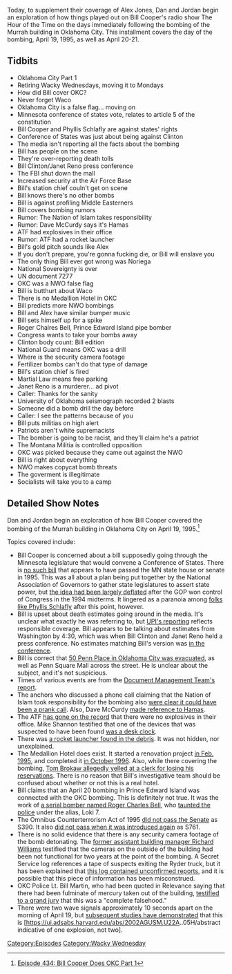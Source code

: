{{DEFAULTSORT:
    #_EPISODE_0434:Bill Cooper Covers OKC Part 1
}}{{Episode
    | title             = Bill Cooper Covers OKC Part 1
    | caption           = [https://knowledgefight.libsyn.com/434-bill-cooper-does-okc-part-1 Listen to this episode on Libsyn]
    | episodeNumber     = 434
    | length            = 02:30:23
    | airDate           = May 18, 2020
    | coverageStartDate = May 19, 1995
    | coverageEndDate   = May 21, 1995
    | episodeType       = [[:Category:Wacky Wednesday|Wacky Wednesday]]
    | appearance        = [[Bill Cooper]], [[Phyllis Schlafly]], [[Bill Clinton]], [[Janet Reno]], [[Dave McCurdy]], [[Manuel Noriega]], [[Roger Charles Bell]]
    | previousEpisode   = [[433: May 12-13, 2020]]
    | nextEpisode       = [[435: May 18-21, 2020]]
}}

{{Stub}}

Today, to supplement their coverage of Alex Jones, Dan and Jordan begin an exploration of how things played out on Bill Cooper's radio show The Hour of the Time on the days immediately following the bombing of the Murrah building in Oklahoma City. This installment covers the day of the bombing, April 19, 1995, as well as April 20-21.

==Tidbits==

*Oklahoma City Part 1
*Retiring Wacky Wednesdays, moving it to Mondays
*How did Bill cover OKC?
*Never forget Waco
*Oklahoma City is a false flag... moving on
*Minnesota conference of states vote, relates to article 5 of the constitution
*Bill Cooper and Phyllis Schlafly are against states' rights
*Conference of States was just about being against Clinton
*The media isn't reporting all the facts about the bombing
*Bill has people on the scene
*They're over-reporting death tolls
*Bill Clinton/Janet Reno press conference
*The FBI shut down the mall
*Increased security at the Air Force Base
*Bill's station chief couln't get on scene
*Bill knows there's no other bombs
*Bill is against profiling Middle Easterners
*Bill covers bombing rumors
*Rumor: The Nation of Islam takes responsibility
*Rumor: Dave McCurdy says it's Hamas
*ATF had explosives in their office
*Rumor: ATF had a rocket launcher
*Bill's gold pitch sounds like Alex
*If you don't prepare, you're gonna fucking die, or Bill will enslave you
*The only thing Bill ever got wrong was Noriega
*National Sovereignty is over
*UN document 7277
*OKC was a NWO false flag
*Bill is butthurt about Waco
*There is no Medallion Hotel in OKC
*Bill predicts more NWO bombings
*Bill and Alex have similar bumper music
*Bill sets himself up for a spike
*Roger Chalres Bell, Prince Edward Island pipe bomber
*Congress wants to take your bombs away
*Clinton body count: Bill edition
*National Guard means OKC was a drill
*Where is the security camera footage
*Fertilizer bombs can't do that type of damage
*Bill's station chief is fired
*Martial Law means free parking
*Janet Reno is a murderer... ad pivot
*Caller: Thanks for the sanity
*University of Oklahoma seismograph recorded 2 blasts
*Someone did a bomb drill the day before
*Caller: I see the patterns because of you
*Bill puts militias on high alert
*Patriots aren't white supremacists
*The bomber is going to be racist, and they'll claim he's a patriot
*The Montana Militia is controlled opposition
*OKC was picked because they came out against the NWO
*Bill is right about everything
*NWO makes copycat bomb threats
*The goverment is illegitimate
*Socialists will take you to a camp

==Detailed Show Notes==

Dan and Jordan begin an exploration of how Bill Cooper covered the bombing of the Murrah building in Oklahoma City on April 19, 1995.<ref>[https://knowledgefight.com/research/2020/5/18/episode-434-bill-cooper-does-okc-part-1 Episode 434: Bill Cooper Does OKC Part 1]</ref>

Topics covered include:

*Bill Cooper is concerned about a bill supposedly going through the Minnesota legislature that would convene a Conference of States. There is [https://www.revisor.mn.gov/laws/1995/0/ no such bill] that appears to have passed the MN state house or senate in 1995. This was all about a plan being put together by the National Association of Governors to gather state legislatures to assert state power, but [https://www.riponsociety.org/article/the-unbridled-growth-of-federal-power-and-the-complacency-of-the-states/ the idea had been largely deflated] after the GOP won control of Congress in the 1994 midterms. It lingered as a paranoia among [https://www.phyllisschlafly.com/constitution/article-v-convention/the-phyllis-schlafly-report-april-1995/ folks like Phyllis Schlafly] after this point, however.
*Bill is upset about death estimates going around in the media. It's unclear what exactly he was referring to, but [https://www.upi.com/Archives/1995/04/19/Bomb-tears-apart-Oklahoma-City-federal- UPI's reporting] reflects responsible coverage. Bill appears to be talking about estimates from Washington by 4:30, which was when Bill Clinton and Janet Reno held a press conference. No estimates matching Bill's version was [https://www.c-span.org/video/?64650-1%2Foklahoma-city-bombing in the conference].
*Bill is correct that [https://bombing.newsok.com/bombing/article/1175328/?template=bombing%2Fmain 50 Penn Place in Oklahoma City was evacuated], as well as Penn Square Mall across the street. He is unclear about the subject, and it's not suspicious.
*Times of various events are from the [http://murderpedia.org/male.M/images/m/mcveigh/docs/okcfr_App_F.pdf Document Management Team's report].
*The anchors who discussed a phone call claiming that the Nation of Islam took responsibility for the bombing also [https://www.latimes.com/archives/la-xpm-1995-04-21-ca-57299-story.html were clear it could have been a prank call]. Also, Dave McCurdy [https://www.upi.com/Archives/1995/04/19/Bomb-tears-apart-Oklahoma-City-federal-building/9530023433931/ made reference to Hamas].
*The ATF [https://www.washingtonpost.com/archive/politics/1996/05/06/after-the-bombing-an-ostracized-atf/55f5f973-5a92-423b-8deb-8498dff417c7/ has gone on the record] that there were no explosives in their office. Mike Shannon testified that one of the devices that was suspected to have been found [https://oklahoman.com/article/1074860/okc-bombing-trial-transcript-05211997-1631-cdtcst was a desk clock].
*There was [https://web.archive.org/web/20090511115014/http://www.terrorisminfo.mipt.org/pdf/okcfr_part2.pdf a rocket launcher found in the debris]. It was not hidden, nor unexplained.
*The Medallion Hotel does exist. It started a renovation project [https://www.questia.com/newspaper/1P2-5676129/medallion-hotel-slated-for-renovation-project in Feb. 1995], and completed it [https://oklahoman.com/article/2553209/medallion-hotel-shows-off-plush-renovation in October 1996]. Also, while there covering the bombing, [https://www.nydailynews.com/bs-xpm-1995-05-07-1995127008-story.html Tom Brokaw allegedly yelled at a clerk for losing his reservations]. There is no reason that Bill's investigative team should be confused about whether or not this is a real hotel.
*Bill claims that an April 20 bombing in Prince Edward Island was connected with the OKC bombing. This is definitely not true. It was the work of [https://www.theguardian.pe.ca/news/local/convicted-bomber-roger-bells-reign-of-terror-began-30-years-ago-251945/ a serial bomber named Roger Charles Bell], who [https://www.theguardian.pe.ca/news/local/how-loki-7-bomber-roger-bell-became-a-police-task-forces-top-priority-251954/ taunted the police] under the alias, Loki 7.
*The Omnibus Counterterrorism Act of 1995 [https://www.congress.gov/bill/104th-congress/senate-bill/00390 did not pass the Senate] as S390. It also [https://www.govtrack.us/congress/bills/104/s761 did not pass when it was introduced again] as S761.
*There is no solid evidence that there is any security camera footage of the bomb detonating. The [https://www.koco.com/article/witnesses-no-security-camera-videos-show-oklahoma-city-bombing-blast/4299527 former assistant building manager Richard Williams] testified that the cameras on the outside of the building had been not functional for two years at the point of the bombing. A Secret Service log references a tape of suspects exiting the Ryder truck, but it has been explained that [https://www.enidnews.com/news/local_news/trial-opening-over-video-of-oklahoma-city-bombing/article_f070fe71-783a-54ef-8cef-911e1506632d.html this log contained unconfirmed reports], and it is possible that this piece of information has been misconstrued.
*OKC Police Lt. Bill Martin, who had been quoted in Relevance saying that there had been fulminate of mercury taken out of the building, [https://oklahoman.com/article/2610442/lieutenant-tells-grand-jury-he-saw-no-explosive testified to a grand jury] that this was a "complete falsehood."
*There were two wave signals approximately 10 seconds apart on the morning of April 19, but [https://agupubs.onlinelibrary.wiley.com/doi/abs/10.1029/96EO00269 subsequent studies have demonstrated] that this is [https://ui.adsabs.harvard.edu/abs/2002AGUSM.U22A..05H/abstract indicative of one explosion, not two].

[[Category:Episodes]]
[[Category:Wacky Wednesday]]